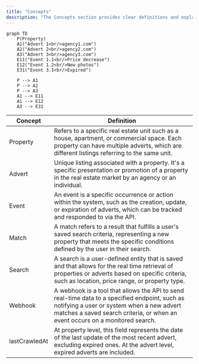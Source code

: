 ```yaml
---
title: "Concepts"
description: "The Concepts section provides clear definitions and explanations of key terms and concepts used throughout the API documentation"
---
```


```mermaid
graph TD
    P(Property)
    A1("Advert 1<br/>agency1.com")
    A2("Advert 2<br/>agency2.com")
    A3("Advert 3<br/>agency3.com")
    E11("Event 1.1<br/>Price decrease")
    E12("Event 1.2<br/>New photos")
    E31("Event 3.1<br/>Expired")   

    P --> A1
    P --> A2
    P --> A3
    A1 --> E11
    A1 --> E12    
    A3 --> E31    
```


| Concept      | Definition |
| -----------------| -------- |
| Property       | Refers to a specific real estate unit such as a house, apartment, or commercial space. Each property can have multiple adverts, which are different listings referring to the same unit.    |
| Advert       | Unique listing associated with a property. It's a specific presentation or promotion of a property in the real estate market by an agency or an individual.|
| Event       | An event is a specific occurrence or action within the system, such as the creation, update, or expiration of adverts, which can be tracked and responded to via the API.    |
| Match       | A match refers to a result that fulfills a user's saved search criteria, representing a new property that meets the specific conditions defined by the user in their search.    |
| Search   | A search is a user-defined entity that is saved and that allows for the real time retrieval of properties or adverts based on specific criteria, such as location, price range, or property type.      |
| Webhook   | A webhook is a tool that allows the API to send real-time data to a specified endpoint, such as notifying a user or system when a new advert matches a saved search criteria, or when an event occurs on a monitored search.       |
| lastCrawledAt | At property level, this field represents the date of the last update of the most recent advert, excluding expired ones. At the advert level, expired adverts are included.
